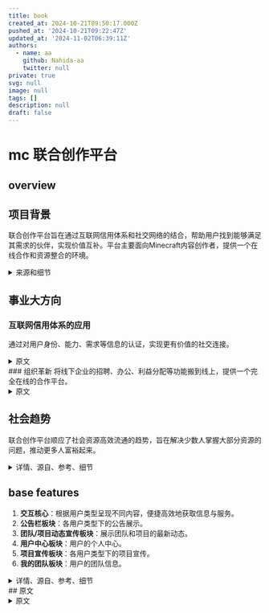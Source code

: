 ```yaml
---
title: book
created_at: 2024-10-21T09:50:17.000Z
pushed_at: '2024-10-21T09:22:47Z'
updated_at: '2024-11-02T06:39:11Z'
authors:
  - name: aa
    github: Nahida-aa
    twitter: null
private: true
svg: null
image: null
tags: []
description: null
draft: false
---
```

# mc 联合创作平台

## overview

## 项目背景
联合创作平台旨在通过互联网信用体系和社交网络的结合，帮助用户找到能够满足其需求的伙伴，实现价值互补。平台主要面向Minecraft内容创作者，提供一个在线合作和资源整合的环境。

<details>
<summary>来源和细节</summary>
<p>
大家都有一个共同的身份或一个标签，那就是学生，在这个身份下或这个标签情况下，大家有一个共同的需求。当然如果你想好好学习的话，那就是认识能帮到你学业的这种伙伴或同学，你们可以一起督促学习，共同进步，一起谈论你们共同的专业。在社交网络具备对用户的身份、需求、想法、性格、能力的一个划分的基础之后，在这样的社交产品之中，你是可以认识到可以一起谈论你们的专业，你们的理想，你们的学习内容的一个伙伴的。
这里我再跳出大家一个共有身份，再举一个例子让大家，嗯，我不确定大家都做饭，但我用这个例子来举吧，大家做饭的时候比如突然想做个什么菜肴，然后按现在社交网络没有互联网信用体系作为支撑的情况下，你如果想做一个什么东西，你去自媒体平台单独查一下，学习后再做，而在当把互联网信体系应用进社交网络之中，对用户每一个人的能力、想法、需求、信用、性格等所有信息都进行一个归纳和划分之后，你就可以实现的是，当你想做一个什么东西，你不知道怎么做，然后你在社交平台你就可以认识到可以指导你去做这个菜或做这个饭的伙伴或网友，甚至认识专业的厨师去请教这个问题。
我再举一些最简单的例子，比如你想健身，但你不懂健身，你想认识一个健身教练；你想吃点什么，想认识个营养师，吃的更健康一点，在社交网络中就可以结识到。

这都是在社交网络具备对每一个用户的个人能力、想法、需求的一个划分之后才能实现的东西，也就是让大家在网络上就能结识到靠谱的能够解决你的需求的网友和伙伴。
这就是价值互补。
价值互补就是把互联网信用体系应用这社交网络之中可以实现的一个更有价值的连接方式，这是把互联网网民们以更有价值的方式连接起来的连接方式。
如果这些都懂的话，你就可以理解，本质上联合创作平台本身就是价值互补。联合创作平台的模式是怎样的呢？

就是把共同关注Minecraft，为了做内容的有着不同能力的创造者们整合到一起。当他们进入到我们的平台后，对自己的身份、能力、想法、需求进行一个认证之后，然后在这个平台中，他们可以聚到一起来做事情，联合创作平台本质上就是价值互补的一种方式或一种形式。
联合创作平台这个产品是我长期思索如何把互联网信用体应用进社交网络之中所产出的成果、产出的产品。思考过程中，正好我喜欢Minecraft，然后就转到了做联合创作平台的MVP，面向我的世界的内容创作者们的联合创作平台的mvp。
以上是这个项目第一个的背后的事业大方向，也就如何把互联网信用体系应用进事业网络之中。
</p>
</details>

## 事业大方向
### 互联网信用体系的应用
通过对用户身份、能力、需求等信息的认证，实现更有价值的社交连接。
<details>
<summary>原文</summary>
<p>
</p>
</details>
### 组织革新
将线下企业的招聘、办公、利益分配等功能搬到线上，提供一个完全在线的合作平台。

<details>
<summary>原文</summary>
<p>
  第二个事业大方向是组织革新。联创的平台本质上也是一种组织形式，跟线下的组织形式不同，线下的组织形式是现实中一个办公地点，通过招聘，把相应能力的人，能够解决线下的这个公司或这个企业成立的目标的相应能力的人聚到一起之后，然后去开展业务，去达成这个企业的目标，完成业务。
  与这种线下的组织形式所不同的是，联合创作平台，它是把招聘，还有开展业务办公以及最终项目落地要做的一个利益分配，这些线下企业的各个必要的功能部分，完全搬到线上的一个差别。
先说线下的组织形式和联合创作这个组织形式，它们在招聘上的不同，首先线下的我们去公司要去一个单位去上班儿，想去做事情，对接HR，无论是网络上招聘，反正都要经过线下的面试，而面试的这个部分，HR招工招聘的这个部分，在联创的平台里面，就是大家网络上根据通过互联网信用体系，也就是对用户的一个更真实的身份，更完整的一个身份情况进行一个认证，这是联合创的平台这种组织形跟线下的一般组织形式之间的在招聘、在面试的这个功能部分上的一个替换，也就是线上的互联网信用体系的一个更真实更完整的一个对用户身份的认证同等于线下的一个招聘、面试的过程，这两个功能部分是一样的。
然后是组织形式上的，在办工开展工作的这个功能部分的差别，先说线下的，线下的一般企业的工作办公的这个功能部分，就是大家线下聚到一起，然后在各自工位，各自的部门，各自的领导领导下去一起去开展工作，跟同事一起做事。而在联创的平台里面，大家在首先都是在网络上，然后在相应的你们共同组建起的，联合创作团队里面去开展工作，都是在网络上，这是线上和线下的组织形式之间在办公的这个功能部分上的不同。联合创作平台就是在网络上，完全把办公功能搬到网络上。
最后是各种组织形式的一个最后的一个功能部分，也就是在开展业务的过程中，以及业务在产出效益跟企业运营的过程中，涉及到那些利益如何分配。

在线下的企业里面，我们在里面做事，会有开工资，劳务合同等等的东西用于进行利益分配，然后完成一个项目的时候有分成什么的，这些都体现在合同上。

而在线上的组织形式平台里面，用户们聚到一起，在联合创作平台里，他们在组建的创作团队里面完成一个项目后，或者开展工作的过程中或开展之前，也会跟我们平台去沟通这个利益该如何分配、怎样分配的问题，这个功能部分也是完全搬到线上的，也就是将来我们会提供给那一个个在我们平台内组建联合创作团队的那些团队们的，咨询利益该如何分配的服务，在线上建立利益分配合同的服务。
总而言之，组织形式革新的最终结果是把线下组织形式，也就是这种开展各种业务的，各个行业、各个领域的这些企业们各个功能部分完全搬到线上。
当完整而成熟的组织形式革新真正完成后，未来的一个社会面貌就是大家完全在网络上就可以相互结识，一起去开公司，然后去一起共事，开展业务，并把利益分配好，不需要在线下去各种应面、面试、应聘，去考察这个企业，不需要线下办公。
总而言之，联合创作平台背后的这个事业大方向是组织革新，只不过我们做的是先从文娱行业开始开刀，让那些内容创作者们，文娱行业的内容创作者们完全可以在线上去聚到一起，然后产生内容，不需要线下跑来跑去。
以上是这个项目联合创作平台这个产品它背后的两个事业大方向、大背景。
</p>
</details>

## 社会趋势
联合创作平台顺应了社会资源高效流通的趋势，旨在解决少数人掌握大部分资源的问题，推动更多人富裕起来。

<details>
<summary>详情、源自、参考、细节</summary>
<p>
联合创作平台本质上提供的是一种让社会中的各类资源可以以更高效率的方式去进行流通的一个流通形式。
现在社会的之中的各类社会资源是怎样流通的呢？那就是线下的那些各行各业的最顶尖的那些企业或者那些个人，掌握着绝大部分的社会财富，社会影响力以及发言权、参与权。

线下的过往的这种社会流通各类资源的流通形式，它决定着的整体社会面貌是，在社会中绝大部分人是没办法做事的，没资源做事的。

只要你在社会中不认识那些有钱的大佬，真正有技术的人才，你无论有什么才华，有什么想法，你都会被埋没。只要不接触那些掌握着绝大部分社会资源的那些少数人，绝大多数人是绝对没有机会在社会中成事的。
在过往以及现在的整个社会，这种资源流动方式所塑造的整体社会面貌之中，也就是少数人掌握绝大多数社会资源，然后多数人卷来卷去，为了那极少数的仅剩的那一点点社会资源去争来讲去。在这个情况面前，产出了很多很多的社会问题。
像你们都知道的，绝大部分的知识分子毕业就失业，然后十几年学的东西都进了社会无用之处，最终只能在一个跟自己专业没啥关系，只是为了挣钱糊口，在这样的企业里面去苟且偷生，等等等等这些社会问题你们都知道，这些问题都是你们面对的问题，还有毕业后送外卖的那些研究生、博士们，总而言之，这类问题都是你们面对的。

而更广阔一点儿，就是绝大多数我国的知识分子们，他们进了社会之后，为了谋生而牺牲自己的才华，热爱、想法、志向，没法儿，没资源去做自己想做的事情。
然后再上升到我们国家的层次，嗯，改革开放发展这几十年，少数人已经富起来了，然而多数人仍旧没有富起来，所以如何让多数人富裕起来，这指向的就是实现一种更高效率的流通各类社会资源的方式，也就是把通过改革开放，也就少数人掌握的这些利益，如何更高效的流通到多数人身上，提供给多数人身上，这就是国家面临的问题。

联合创作平台会从文娱行业开始，慢慢的它会面向各行各业，这种组织形式革新，最终实现的就是解决国家的这个问题。

我们是共产主义国家，要追求这个，肯定不能走资本主义的路，一直让少数人一直富着，不想着多数人的生死幸福与否，这是不行的。

总而言之，在国家层面，我们最终也会为国家解决这个问题。
也就是解决如何让少数人带动多数人富裕起来的问题。

将来联合创作平台里面会有很多的只是搞投资的个人以及团队，这些团队投资的就是那些有能力有想法但没钱的团队或个人。

总而言之，一个项目的完成反正需要钱，需要技术，什么资源都需要。

我们要做的就是把各类资源整合到一起，让这些各类资源、有着各类资源的人、团队、机构能很好的凑到一起，然后把事情做成。

联合创作平台提供的服务就是这个。
总而言之，嗯，这个项目顺应的社会趋势，无论下发到我们每一个个人，无论什么身份，知识分子，学生，还是社会中的人，还是再上升到更高层次的解决社会问题，解决一些社会问题，还是甚至国家层面的，总之顺应的趋势就是这么多。

联合创作这种组织形式，它是绝对被需要的，也是早晚会有人做出来的。
虽然一开始以及未来一段时间带我所带大家做的这个联人创作平台，它只是面向Minecraft这款游戏，一个全球五六亿玩家的这么一个游戏的背后的一个内容创造圈，服务于其中的这些内容创作者们，虽然这部市场很小，但一步一步的会瞄准更大的市场，总之最终联合创作平台它最终会非常非常大。它未来按它业务的内容，做的好，至少是腾讯加阿里，阿里主要跟我们所相关的是互联网信用体系，涉及到的互联信用体系的这个部分是非常相近的，然后腾讯，社交嘛，咱们做的就是社交产品，总之在最终我们的做的规模肯定会比阿里和腾讯加起来要大，然后像网易这样的，未来所有做游戏的都不需要线下去这种大公司去产生内容，他们在我们的平台里面可以直接聚到一起，直接线上就产生游戏内容，所以再加上网易等各种游戏公司，以后基本就是这么一个情况。
我不喜欢画大饼，但事实就是这样的，做的好就是这样的一个结果。嗯，总而言之，以上关于这个项目，这个产品背后所适应的社会趋势，我这就讲到这。
</p>
</details>

## base features
1. **交互核心**：根据用户类型呈现不同内容，便捷高效地获取信息与服务。
2. **公告栏板块**：各用户类型下的公告展示。
3. **团队/项目动态宣传板块**：展示团队和项目的最新动态。
4. **用户中心板块**：用户的个人中心。
5. **项目宣传板块**：各用户类型下的项目宣传。
6. **我的团队板块**：用户的团队信息。

<details>
  <summary>详情、源自、参考、细节</summary>
  <p></p>
  各个板块的基本功能:
一：交互核心，根据用户类型的不同呈现各个板块的内容。设计目的，让不同类型的使用该产品的用户可以便捷而高效的获取到所需要的信息与服务。

二：各个用户类型下的公告栏板块。

三：各个用户类型下的团队/项目动态宣传板块。

四：各个用户类型下的用户中心板块。

五：各个用户类型下的项目宣传板块。

六：各个用户类型下的我的团队板块。
</details>
## 原文
<details>
  <summary>原文</summary>
  <p></p>
  10-19及以前:

  一会我把我做的高保真原型公开到群里，我会简单讲一下该原型，接下来的日子请大家好好沟通，然后开始开发工作。关于找钱的事情，如果在开发出前能找到钱，届时我希望早一些大家线下全职来做事，不过很大几率是在开发完之后，再去对接投资人跟机构，才能获取投资。
重构交互网最终的事业使命是实现我国信息产业的崛起，就是让我国纯国产的操作系统和软件可以走向世界，而不只是成为巨头后，只是在国内作威作福
腾讯对整合创新生态的伤害是极大的，总之不说这些了
在网易代理我的世界后，只有一小部分的内容创作者们选择在网易代理的我的世界之下做事，也就是开发模组、材质、光影、自定义地图等内容。
然而绝大部分的内容创作者们依然支持的是非国区，也就是国际服
这个原因主要就是网易代理的我的世界是非常典型的，就是为了钱而代理
并没有真正做好内容，没有服务好热爱我的世界的玩家群体们
在这个大背景下，那些真正热爱我的世界的，为了热爱而发电的那些独立创作者们过的一直都很苦他们没有获得任何支持，却一直在为了热爱而不求回报的在买单
就像现在我国几百万的有着不同能力的想要开发独立游戏的游戏开发者们一样
他们没有一个好的创作环境，那些狗屁大厂只会在像对待韭菜一样，看谁有可能会出一个有前途的Ip，才选择去投资一样
然而没有真正在用心扶持那几百万有着创作梦想的创作者们的公司。
无论是我的世界的内容创作圈还是我国整个独立游戏创作圈，现状都是一样的
美国还有个奈飞，只要你有好的创意，你可以来公司找人才找钱一起搞这个项目
但是在我们中国，你有想法和创意是不够的，你没有关系和人脉，在你没有获得一定知名度之前，没人会支持你
无论你是一个只会做模型的，还是只会写剧情当策划，还是你会做音乐，你有能力也有想法，是很难获得支持去完成独立游戏的
我的世界的内容创作者们也是一样，无论你有什么能力和想法，你基本上只能靠自己做事，没有人会帮你，你很难遇到可以一同做事的志同道合的伙伴
前面我分享的那个虚无世界三的项目，我找了两个技术，一个写剧情的，最后找流量最高的博主去做事情…总之凑齐这些伙伴，我花了很多精力，总而言之，内容创作者们现在是很难凑在一起做事的
既然现在没有可以让内容创作者们凑到一起做事的平台，我为什么不带人做一个
产生这个想法后，我花了很多时间做市场调研
我创业至今接触了很多独立开发者
他们有的会编程，有的会做模型，有的是画师有的会做音乐有的是写小说的，甚至还有喜欢画地图的
他们都有一个共同的需求，做独立游戏
每一个我都问了，为什么不实践起来,他们说，工程量高，个人能力不够，那我问，找人啊,他们大部分说找不来，现在在网络上大家都是虚拟身份,很难找到真正有能力的并且也靠谱的伙伴一起做事,大部分都是这个回答,最后的结果是绝大部分只能被迫成为一个独立制作者，然后录一些自己来打游戏的视频，做自媒体,像黑神话，米哈游，他们最初也是看着一点一点找人，找钱，才最终做成事情的，然而在如今的整个创新生态面前，这种只会是极少数
绝大部分有想法，有创意，有能力做独立游戏或影视内容的，只能被埋没在如今这个创新生态之中
备注：主要决定创新生态的是交互生态，也就是社交网络生态
在我们越来越依赖网络社交、现实中社恐越来越多的情况下
绝大部分人获取伙伴的渠道，只有网络,你们几个都是高材生,现实中在面对面都很难遇到能够相互信任和理解的人,更何况在网上了,总而言之，现在绝大部分有想法的，想做成点什么事情的,都是孤独的，很难结识到志同道合的伙伴,这是以虚拟社交为主流的网络社交生态导致的结果,
类似于脉脉那种人脉软件？根据不同筛选人？
内容创新生态因为主要依赖于社交网络，所以创新生态环境自然也越来越差了
那就说说脉脉，你们谁用过,在上面成功建立起值得信任的伙伴关系了吗？
然而能够解决内容创作者们彼此难以相互结识、共事的需求的社交软件会是虚拟社交跟真实社交的结合，也就是在相互认识的功能部分，这些内容创作者们有渠道相互以虚拟身份去建立好友关系
然后提供给他们可以一起建立共事等深度的好友关系的功能，再转到真实社交
举例
我跟白白在联合创作平台上认识了
然后我有一个标签，那就是我想做独立游戏，我认证的能力是策划、剧情文案，然后我发了一个需求，我想认识技术伙伴。
白白标签也是想做独立游戏
白白认证的能力是编程，然后白白发的需求是认识策划，剧情文案
然后在这个情况下，我们会被在这个特定的功能部分，相互被推送，结识
这是认识的部分，然后是建立深度好友关系的功能
在我们相互结识的情况下，我们需要沟通，交流理想，追求，热爱什么的
然后交流到一定程度，我们其中一方可以提出一起在联合创作平台中，共同成立一个联合创作团队的需求
当两个人都同意后…我跟白白发起的成立一个联合创作团队的需求就会被公开，发起目标是开发独立游戏
然后这个需求在特定的公告栏部分，这个需求会被别人看到
别人便可以申请加入
![1](1.png)
![2](2.png)

盈利是吧，这些联合创作团队产出的内容一共有几类
一种是可以运营的服务器
二是支持定制 家园(就是每个用户有一个自己的家园)

不单单以后会自己运营自媒体平台，甚至会做中国的steam

联合创作平台的商业模式建立在互联网信用体系应用进社交网络的这个大的事业方向之中
现在国内外的社交巨头，你们肯定都知道
他们提供的社交产品整合了互联网普罗大众，拥有极高的用户体量
然而为什么，内容创作者们还是很难一起共事，我们人与人彼此还是很难在网络上结识到高质量的朋友
这是因为现在的社交网络没有互联网信用体系作为支撑。
互联网信用体系一直以来，现在主要被应用在金融之中
然而社交网络也需要信用体系
注：本质上联合创作就是社交产品。
即时通讯+互联网信用体系就是高价值社交，我称它价值通讯或延续通讯，延续通讯不好听就叫价值通讯
价值通讯社交产品的价值就是通过维持住用户之间的社交关系，进而去产出价值
联合创作服务只是产出的价值之一
懂就行，如何把信用体系应用进社交网络才是最主要的，这很难。
这里我就不讲了，总之，联合创作服务只是把互联网信用体系应用进社交网络所能够进而创造出的创新商业模式之一。
降低用户之间在网络上建立高价值的交互关系的所需成本
降低用户之间在网络上产生负面交互作用的可能。
是的，把互联网信用体系应用进社交网络，需要相匹配的交互规则
像前面讲的，在联合创作平台中，我跟白白怎么才能结识，怎么才能一起一起建立团队，这些都属于具体的交互规则
驱动力体现在有驱动力的交互规则上，驱动力的具体效率又取决于在具体规则下所积累的用户行为数据或互联网信用体系自身的数据体量。
重构交互网收集的数据体量能达到一定程度后再提供即时通讯产品，届时就是中国互联网格局彻底变天的那一天
人心需要教育，软件产品不能只停留在解决用户需求的层面上，真正伟大的交互产品应该具备对用户的正向驱动或引导作用。
这就像现在的绝大部分软件产品，只是解决用户需求，但因为交互规则的问题，其中滋生了很多暴击跟伤害
如果现在在各种社交产品中，你骂人又过去像白白前面说的诈骗一个人后，被别人进行一个负面评价，并且这种社交信用分也会公开，那么仅仅是靠着这点功能，随着时间，网络也会具备清洁素质低的人的功能。
那些受网络暴力的人也不会像现在这样过的痛苦，难以维权。
我知道创新环境很差，很多人能做出产品活下来就已经很难了，更别说还能真正靠着产品来造福社会

昨天晚上我大概讲了一下，剩下要说的就是围绕这个原型的各个功能板块来讲了，不同的功能板块有不同的功能。
这个交互原型，我一共分成了五个板块。最上面有四个，最下面往下拉，才可以看到第五个。
这些功能板块围绕一个最核心的功能展开。这个最核心的功能叫“根据用户类型呈现内容。”
每一个用户在进入这个论坛时，他的身份默认是游客
在注册账号成功登录后，再次打开这个论坛，用户身份就是后面那四类
每一个用户注册账号后，他可以通过验证他的具体身份、具体能力、具体经济实力、是不是博主，来开启不同的用户类型身份。
在不同的用户身份类型情况下进入这个论坛，这个用户可以相应的在不同的功能板块获取到他所需要的信息。
举例：一个认证了投资者身份的用户，他可以在项目宣传板块看到正在寻求投资的项目宣传书。
但是如果没有认证投资者身份的用户，他即便可以看到一个正在宣发的项目，但是他是看不到这个项目正在融资的这部分信息的。
同理，一个认证的施工者身份的用户，他可以看到正在寻找施工（或是做模型、或是做建筑、或是当策划这剧情等等）伙伴的项目书。
这便是这个论坛最核心的基础功能，即“根据用户类型呈现内容。
不同类型的用户会开启不同的功能，鉴赏家是博主，也就是有能力把项目成品最终输出到自媒体渠道的人。
仅仅是勾选并不够，我们必须保证用户之间在这个平台上，彼此填入的身份、能力、想法等信息是真实的
唯有做到这一点，我们才能保证内容创作者们能够靠谱的共事到一起
还需要记录动态的用户行为数据来作为判断用户身份的主要保障，比如一个认证了施工者身份的用户，即便他认证了软件工程学院的学历
但是他一次项目施工也没有参加过，也没有获取过别人的评价，没跟别人共事过，那么这种没有积累用户口碑的用户，他依然参加不了一些要求，必须有多次施工经验的项目团队之中去
总而言之，用户身份认证部分，是开发最困难的工作部分，也是决定整个联合创作平台能否解决核心用户们的核心需求的核心。

我们就要讲各个用户们在不同的用户身份下在这个论坛中，每个板块里面都会呈现什么信息了。
首先各个板块呈现出来的信息是该类型的用户日常所需要浏览的信息，而不是不许浏览的信息。
现在绝大部分网站所呈现出的绝大部分信息都是我们不需要的信息
就像我们在一个搜索网站面前，我们其实需要的仅仅是一个搜索栏一样
我们不需要那些广告，那些杂七杂八的复杂功能,现在所有的各个端的软件基本上在提供核心功能的基础上，都会提供一些子功能，绝大部分的子功能都没什么实际价值，也降低了很多用户体验，降低了核心用户使用这个软件来解决核心需求的交互效率。
联合创作平台所解决的核心用户需求，转换成一句大白话，就是让大家可以跟志同道合的人一起做成想做的事情。
总而言之，核心用户们的核心需求我们需要把握好，不需要提供没有价值的功能。

首先我给大家介绍一个通用板块功能区.也就是搜索框下面,那个最中心的位置,你们可以理解成用户主页过用户中心
不过我们的联合创作平台，用户中心跟游戏一样,每一个用户在注册的过程中，就跟建一个自己的家一样
他可以完全定制自己在平台里的虚拟身份,形象，布置他的家,用户之间也可以逛彼此的家,用户也可以把日常获得或收集的一些成就，礼物，奖杯，荣誉,布置在家里,也就是说，我们的用户中心绝不是死板的几个框框，然后里面填一些字，而是活的真正能把每名用户的青春、记忆、热爱活生生的表达出来、记录下来的用户中心
用户中心这个功能部分，是我们联合创新平台在运营早期就可以实现盈利、自我造血的功能部分
因为联合创作这个商业模式，注定我们需要花大把精力跟工作时间，放在如何维护好联合创作环境上，随着平台内的各种大大小小的联合创作团队的成熟 .直到他们逐渐做出高质量的内容以实现产生利益
在这之前，我们需要自己造血,我想，更生动的用户中心，在其中可以购买各种虚拟商品，用于用户们可以在平台上能够呈现各自的独特个性,这样设计用户中心，最合理不过了,关于用户中心的更多细节，我就不讲了，用户中心大概的意思就是这样

大体用户中心的交互如何像游戏一样呈现,大体就是点开那个门，然后右边的聊天区隐藏在最右侧边框。
然后用户中心这个部分从右侧展开,动画上就是用户的形象，打开门,进入到室内,每一个用户的房间，大小都不一样，有钱的可以直接买一个城堡的情景,普通用户就是普通的小家的情景,可以布置，可以装修，移动家具，每一个房间都可以定制，也有用户用于呈现成就、奖励、奖杯等藏品的…空间,用户彼此之间可以相互串门（就是我们看彼此的用户资料）,参观彼此的家

凯泽是美工，提供项目设计到的美术内容，用户中心涉及到的虚拟商品内容（虚拟商品我们不用AI做）

大致计划、
一：讲解产品原型，让所有参与者对产品有基本的认识脉络。
二：做完整项目书。
三：开发。
四：内测。
五：运营前工作①：投融资，开发完后，我会带着产品去跑投资。
六：运营前工作②：拿到投资，确定线下办公地址，开会分配股权，大家全职到线下办公。
七：开始运营

接下来几天，我会讲完这个原型，这个星期肯定能讲完

讲完后，我带大家一起做项目书

现在我讲到的一定都要理解透啊，这是创新项目，需要创新思维，一定跳出既定思维对待这个项目，这个产品市面上没有可参照的产品，最像的是DAO，但也仅仅是像一点。总而言之，在我带大家一起做项目书之前，讲原型的最后这几天，大家有问题一定要即时反馈，沟通。创业文化最重要的是坦诚交流，我肯定从我这里以身作则，总之，大家想说啥就说啥，只要是出于对项目好、对团队好的立场，有啥说啥

1.项目立意: 联合创作自组织平台 (先做MVP, 最小可行性产品)
2.面向的用户: 我的世界内容创作者, 服务于包括但不限于做模组、建筑、音乐、动画、模型、文案剧情等
3.解决的需求:为内容创作者提供一个可以把彼此之间的能力、资源、想法聚集起来的联合创作环境，解决有着不同能力、资源、想法的内容创作者们在网络上很难结识到靠谱的伙伴来一起共同创作出更为优质的内容需求
所选技术 Vue + SpringBoot + PostgreSQL + ...
主要开发内容: 虚拟商品及其交易功能

10-20

大家都有一个共同的身份或一个标签，那就是学生，在这个身份下或这个标签情况下，大家有一个共同的需求。当然如果你想好好学习的话，那就是认识能帮到你学业的这种伙伴或同学，你们可以一起督促学习，共同进步，一起谈论你们共同的专业。在社交网络具备对用户的身份、需求、想法、性格、能力的一个划分的基础之后，在这样的社交产品之中，你是可以认识到可以一起谈论你们的专业，你们的理想，你们的学习内容的一个伙伴的。

这里我再跳出大家一个共有身份，再举一个例子让大家，嗯，我不确定大家都做饭，但我用这个例子来举吧，大家做饭的时候比如突然想做个什么菜肴，然后按现在社交网络没有互联网信用体系作为支撑的情况下，你如果想做一个什么东西，你去自媒体平台单独查一下，学习后再做，而在当把互联网信体系应用进社交网络之中，对用户每一个人的能力、想法、需求、信用、性格等所有信息都进行一个归纳和划分之后，你就可以实现的是，当你想做一个什么东西，你不知道怎么做，然后你在社交平台你就可以认识到可以指导你去做这个菜或做这个饭的伙伴或网友，甚至认识专业的厨师去请教这个问题。

我再举一些最简单的例子，比如你想健身，但你不懂健身，你想认识一个健身教练；你想吃点什么，想认识个营养师，吃的更健康一点，在社交网络中就可以结识到。

这都是在社交网络具备对每一个用户的个人能力、想法、需求的一个划分之后才能实现的东西，也就是让大家在网络上就能结识到靠谱的能够解决你的需求的网友和伙伴。

这就是价值互补。

价值互补就是把互联网信用体系应用这社交网络之中可以实现的一个更有价值的连接方式，这是把互联网网民们以更有价值的方式连接起来的连接方式。

如果这些都懂的话，你就可以理解，本质上联合创作平台本身就是价值互补。联合创作平台的模式是怎样的呢？

就是把共同关注Minecraft，为了做内容的有着不同能力的创造者们整合到一起。当他们进入到我们的平台后，对自己的身份、能力、想法、需求进行一个认证之后，然后在这个平台中，他们可以聚到一起来做事情，联合创作平台本质上就是价值互补的一种方式或一种形式。

联合创作平台这个产品是我长期思索如何把互联网信用体应用进社交网络之中所产出的成果、产出的产品。思考过程中，正好我喜欢Minecraft，然后就转到了做联合创作平台的MVP，面向我的世界的内容创作者们的联合创作平台的mvp。

以上是这个项目第一个的背后的事业大方向，也就如何把互联网信用体系应用进事业网络之中。

第二个事业大方向是组织革新。联创的平台本质上也是一种组织形式，跟线下的组织形式不同，线下的组织形式是现实中一个办公地点，通过招聘，把相应能力的人，能够解决线下的这个公司或这个企业成立的目标的相应能力的人聚到一起之后，然后去开展业务，去达成这个企业的目标，完成业务。

与这种线下的组织形式所不同的是，联合创作平台，它是把招聘，还有开展业务办公以及最终项目落地要做的一个利益分配，这些线下企业的各个必要的功能部分，完全搬到线上的一个差别。

先说线下的组织形式和联合创作这个组织形式，它们在招聘上的不同，首先线下的我们去公司要去一个单位去上班儿，想去做事情，对接HR，无论是网络上招聘，反正都要经过线下的面试，而面试的这个部分，HR招工招聘的这个部分，在联创的平台里面，就是大家网络上根据通过互联网信用体系，也就是对用户的一个更真实的身份，更完整的一个身份情况进行一个认证，这是联合创的平台这种组织形跟线下的一般组织形式之间的在招聘、在面试的这个功能部分上的一个替换，也就是线上的互联网信用体系的一个更真实更完整的一个对用户身份的认证同等于线下的一个招聘、面试的过程，这两个功能部分是一样的。

然后是组织形式上的，在办工开展工作的这个功能部分的差别，先说线下的，线下的一般企业的工作办公的这个功能部分，就是大家线下聚到一起，然后在各自工位，各自的部门，各自的领导领导下去一起去开展工作，跟同事一起做事。而在联创的平台里面，大家在首先都是在网络上，然后在相应的你们共同组建起的，联合创作团队里面去开展工作，都是在网络上，这是线上和线下的组织形式之间在办公的这个功能部分上的不同。联合创作平台就是在网络上，完全把办公功能搬到网络上。

最后是各种组织形式的一个最后的一个功能部分，也就是在开展业务的过程中，以及业务在产出效益跟企业运营的过程中，涉及到那些利益如何分配。

在线下的企业里面，我们在里面做事，会有开工资，劳务合同等等的东西用于进行利益分配，然后完成一个项目的时候有分成什么的，这些都体现在合同上。

而在线上的组织形式平台里面，用户们聚到一起，在联合创作平台里，他们在组建的创作团队里面完成一个项目后，或者开展工作的过程中或开展之前，也会跟我们平台去沟通这个利益该如何分配、怎样分配的问题，这个功能部分也是完全搬到线上的，也就是将来我们会提供给那一个个在我们平台内组建联合创作团队的那些团队们的，咨询利益该如何分配的服务，在线上建立利益分配合同的服务。

总而言之，组织形式革新的最终结果是把线下组织形式，也就是这种开展各种业务的，各个行业、各个领域的这些企业们各个功能部分完全搬到线上。

当完整而成熟的组织形式革新真正完成后，未来的一个社会面貌就是大家完全在网络上就可以相互结识，一起去开公司，然后去一起共事，开展业务，并把利益分配好，不需要在线下去各种应面、面试、应聘，去考察这个企业，不需要线下办公。

总而言之，联合创作平台背后的这个事业大方向是组织革新，只不过我们做的是先从文娱行业开始开刀，让那些内容创作者们，文娱行业的内容创作者们完全可以在线上去聚到一起，然后产生内容，不需要线下跑来跑去。

以上是这个项目联合创作平台这个产品它背后的两个事业大方向、大背景。

然后第三项，这个项目背后顺应的社会趋势。

联合创作平台本质上提供的是一种让社会中的各类资源可以以更高效率的方式去进行流通的一个流通形式。
现在社会的之中的各类社会资源是怎样流通的呢？那就是线下的那些各行各业的最顶尖的那些企业或者那些个人，掌握着绝大部分的社会财富，社会影响力以及发言权、参与权。

线下的过往的这种社会流通各类资源的流通形式，它决定着的整体社会面貌是，在社会中绝大部分人是没办法做事的，没资源做事的。

只要你在社会中不认识那些有钱的大佬，真正有技术的人才，你无论有什么才华，有什么想法，你都会被埋没。只要不接触那些掌握着绝大部分社会资源的那些少数人，绝大多数人是绝对没有机会在社会中成事的。

在过往以及现在的整个社会，这种资源流动方式所塑造的整体社会面貌之中，也就是少数人掌握绝大多数社会资源，然后多数人卷来卷去，为了那极少数的仅剩的那一点点社会资源去争来讲去。在这个情况面前，产出了很多很多的社会问题。

像你们都知道的，绝大部分的知识分子毕业就失业，然后十几年学的东西都进了社会无用之处，最终只能在一个跟自己专业没啥关系，只是为了挣钱糊口，在这样的企业里面去苟且偷生，等等等等这些社会问题你们都知道，这些问题都是你们面对的问题，还有毕业后送外卖的那些研究生、博士们，总而言之，这类问题都是你们面对的。

而更广阔一点儿，就是绝大多数我国的知识分子们，他们进了社会之后，为了谋生而牺牲自己的才华，热爱、想法、志向，没法儿，没资源去做自己想做的事情。

然后再上升到我们国家的层次，嗯，改革开放发展这几十年，少数人已经富起来了，然而多数人仍旧没有富起来，所以如何让多数人富裕起来，这指向的就是实现一种更高效率的流通各类社会资源的方式，也就是把通过改革开放，也就少数人掌握的这些利益，如何更高效的流通到多数人身上，提供给多数人身上，这就是国家面临的问题。

联合创作平台会从文娱行业开始，慢慢的它会面向各行各业，这种组织形式革新，最终实现的就是解决国家的这个问题。

我们是共产主义国家，要追求这个，肯定不能走资本主义的路，一直让少数人一直富着，不想着多数人的生死幸福与否，这是不行的。

总而言之，在国家层面，我们最终也会为国家解决这个问题。

也就是解决如何让少数人带动多数人富裕起来的问题。

将来联合创作平台里面会有很多的只是搞投资的个人以及团队，这些团队投资的就是那些有能力有想法但没钱的团队或个人。

总而言之，一个项目的完成反正需要钱，需要技术，什么资源都需要。

我们要做的就是把各类资源整合到一起，让这些各类资源、有着各类资源的人、团队、机构能很好的凑到一起，然后把事情做成。

联合创作平台提供的服务就是这个。

总而言之，嗯，这个项目顺应的社会趋势，无论下发到我们每一个个人，无论什么身份，知识分子，学生，还是社会中的人，还是再上升到更高层次的解决社会问题，解决一些社会问题，还是甚至国家层面的，总之顺应的趋势就是这么多。

联合创作这种组织形式，它是绝对被需要的，也是早晚会有人做出来的。

虽然一开始以及未来一段时间带我所带大家做的这个联人创作平台，它只是面向Minecraft这款游戏，一个全球五六亿玩家的这么一个游戏的背后的一个内容创造圈，服务于其中的这些内容创作者们，虽然这部市场很小，但一步一步的会瞄准更大的市场，总之最终联合创作平台它最终会非常非常大。它未来按它业务的内容，做的好，至少是腾讯加阿里，阿里主要跟我们所相关的是互联网信用体系，涉及到的互联信用体系的这个部分是非常相近的，然后腾讯，社交嘛，咱们做的就是社交产品，总之在最终我们的做的规模肯定会比阿里和腾讯加起来要大，然后像网易这样的，未来所有做游戏的都不需要线下去这种大公司去产生内容，他们在我们的平台里面可以直接聚到一起，直接线上就产生游戏内容，所以再加上网易等各种游戏公司，以后基本就是这么一个情况。

我不喜欢画大饼，但事实就是这样的，做的好就是这样的一个结果。嗯，总而言之，以上关于这个项目，这个产品背后所适应的社会趋势，我这就讲到这。

各个板块的基本功能:

一：交互核心，根据用户类型的不同呈现各个板块的内容。设计目的，让不同类型的使用该产品的用户可以便捷而高效的获取到所需要的信息与服务。

二：各个用户类型下的公告栏板块。

三：各个用户类型下的团队/项目动态宣传板块。

四：各个用户类型下的用户中心板块。

五：各个用户类型下的项目宣传板块。

六：各个用户类型下的我的团队板块。
</details>
